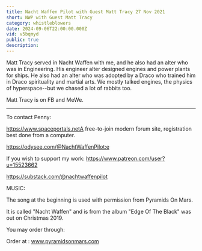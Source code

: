 ```yaml
---
title: Nacht Waffen Pilot with Guest Matt Tracy 27 Nov 2021
short: NWP with Guest Matt Tracy
category: whistleblowers
date: 2024-09-06T22:00:00.000Z
vid: v5bqmyd
public: true
description:
---
```

Matt Tracy served in Nacht Waffen with me, and he also had an alter who was in Engineering. His engineer alter designed engines and power plants for ships. He also had an alter who was adopted by a Draco who trained him in Draco spirituality and martial arts. We mostly talked engines, the physics of hyperspace--but we chased a lot of rabbits too.

Matt Tracy is on FB and MeWe.
***
To contact Penny:

https://www.spaceportals.net​​​​A free-to-join modern forum site, registration best done from a computer.

https://odysee.com/@NachtWaffenPilot:e

If you wish to support my work: https://www.patreon.com/user?u=15523662

https://substack.com/@nachtwaffenpilot

MUSIC:

The song at the beginning is used with permission from Pyramids On Mars.

It is called "Nacht Waffen" and is from the album "Edge Of The Black" was out on Christmas 2019.

You may order through:

Order at : www.pyramidsonmars.com
